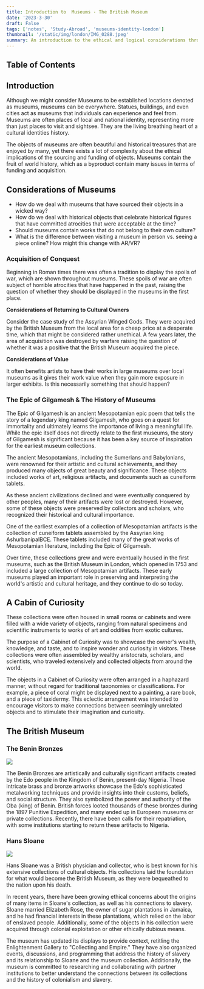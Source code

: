 ```yaml
---
title: Introduction to  Museums - The British Museum
date: '2023-3-30'
draft: False
tags: ['notes', 'Study-Abroad', 'museums-identity-london']
thumbnail: '/static/img/london/IMG_0288.jpeg'
summary: An introduction to the ethical and logical considerations through operating museums.
---
```


## Table of Contents

<TOCInline toc={props.toc} exclude="Table of Contents" toHeading={5} />

## Introduction

Although we might consider Museums to be established locations denoted as museums, museums can be everywhere. Statues, buildings, and even cities act as museums that individuals can experience and feel from. Museums are often places of local and national identity, representing more than just places to visit and sightsee. They are the living breathing heart of a cultural identities history.

The objects of museums are often beautiful and historical treasures that are enjoyed by many, yet there exists a lot of complexity about the ethical implications of the sourcing and funding of objects. Museums contain the fruit of world history, which as a byproduct contain many issues in terms of funding and acquisition.

## Considerations of Museums

- How do we deal with museums that have sourced their objects in a wicked way?
- How do we deal with historical objects that celebrate historical figures that have committed atrocities that were acceptable at the time?
- Should museums contain works that do not belong to their own culture?
- What is the difference between visiting a museum in person vs. seeing a piece online? How might this change with AR/VR?

### Acquisition of Conquest

Beginning in Roman times there was often a tradition to display the spoils of war, which are shown throughout museums. These spoils of war are often subject of horrible atrocities that have happened in the past, raising the question of whether they should be displayed in the museums in the first place.

**Considerations of Returning to Cultural Owners**

Consider the case study of the Assyrian Winged Gods. They were acquired by the British Museum from the local area for a cheap price at a desperate time, which that might be considered rather unethical. A few years later, the area of acquisition was destroyed by warfare raising the question of whether it was a positive that the British Museum acquired the piece.

**Considerations of Value**

It often benefits artists to have their works in large museums over local museums as it gives their work value when they gain more exposure in larger exhibits. Is this necessarily something that should happen?

### The Epic of Gilgamesh & The History of Museums

The Epic of Gilgamesh is an ancient Mesopotamian epic poem that tells the story of a legendary king named Gilgamesh, who goes on a quest for immortality and ultimately learns the importance of living a meaningful life. While the epic itself does not directly relate to the first museums, the story of Gilgamesh is significant because it has been a key source of inspiration for the earliest museum collections.

The ancient Mesopotamians, including the Sumerians and Babylonians, were renowned for their artistic and cultural achievements, and they produced many objects of great beauty and significance. These objects included works of art, religious artifacts, and documents such as cuneiform tablets.

As these ancient civilizations declined and were eventually conquered by other peoples, many of their artifacts were lost or destroyed. However, some of these objects were preserved by collectors and scholars, who recognized their historical and cultural importance.

One of the earliest examples of a collection of Mesopotamian artifacts is the collection of cuneiform tablets assembled by the Assyrian king AshurbanipalBCE. These tablets included many of the great works of Mesopotamian literature, including the Epic of Gilgamesh.

Over time, these collections grew and were eventually housed in the first museums, such as the British Museum in London, which opened in 1753 and included a large collection of Mesopotamian artifacts. These early museums played an important role in preserving and interpreting the world's artistic and cultural heritage, and they continue to do so today.

## A Cabin of Curiosity

These collections were often housed in small rooms or cabinets and were filled with a wide variety of objects, ranging from natural specimens and scientific instruments to works of art and oddities from exotic cultures.

The purpose of a Cabinet of Curiosity was to showcase the owner's wealth, knowledge, and taste, and to inspire wonder and curiosity in visitors. These collections were often assembled by wealthy aristocrats, scholars, and scientists, who traveled extensively and collected objects from around the world.

The objects in a Cabinet of Curiosity were often arranged in a haphazard manner, without regard for traditional taxonomies or classifications. For example, a piece of coral might be displayed next to a painting, a rare book, and a piece of taxidermy. This eclectic arrangement was intended to encourage visitors to make connections between seemingly unrelated objects and to stimulate their imagination and curiosity.

## The British Museum

### The Benin Bronzes

<img src="/static/img/london/IMG_0279.JPG" />

The Benin Bronzes are artistically and culturally significant artifacts created by the Edo people in the Kingdom of Benin, present-day Nigeria. These intricate brass and bronze artworks showcase the Edo's sophisticated metalworking techniques and provide insights into their customs, beliefs, and social structure. They also symbolized the power and authority of the Oba (king) of Benin. British forces looted thousands of these bronzes during the 1897 Punitive Expedition, and many ended up in European museums or private collections. Recently, there have been calls for their repatriation, with some institutions starting to return these artifacts to Nigeria.

### Hans Sloane

<img src="/static/img/london/hans.jpeg" />

Hans Sloane was a British physician and collector, who is best known for his extensive collections of cultural objects. His collections laid the foundation for what would become the British Museum, as they were bequeathed to the nation upon his death.

In recent years, there have been growing ethical concerns about the origins of many items in Sloane's collection, as well as his connections to slavery. Sloane married Elizabeth Rose, the owner of sugar plantations in Jamaica, and he had financial interests in these plantations, which relied on the labor of enslaved people. Additionally, some of the objects in his collection were acquired through colonial exploitation or other ethically dubious means.

The museum has updated its displays to provide context, retitling the Enlightenment Gallery to "Collecting and Empire." They have also organized events, discussions, and programming that address the history of slavery and its relationship to Sloane and the museum collection. Additionally, the museum is committed to researching and collaborating with partner institutions to better understand the connections between its collections and the history of colonialism and slavery.
